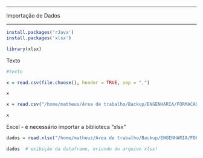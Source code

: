 ----------------

Importação de Dados

-----------------


```r
install.packages('rJava')
install.packages('xlsx')

library(xlsx)

```

Texto

```r
#texto

x = read.csv(file.choose(), header = TRUE, sep = ",")

x 

x = read.csv("/home/matheus/Área de trabalho/Backup/ENGENHARIA/FORMACAO DATA SCIENCE - Udemy/MATERIAIS/5.Pratica em R/dados/Credit.csv", header=TRUE, sep = ",")

x
```

Excel - é necessário importar a biblioteca "xlsx"

```r
dados = read.xlsx("/home/matheus/Área de trabalho/Backup/ENGENHARIA/FORMACAO DATA SCIENCE - Udemy/MATERIAIS/5.Pratica em R/dados/Credit.xlsx", sheetIndex = 1)

dados  # exibição da dataframe, oriundo do arquivo xlsx!

```


